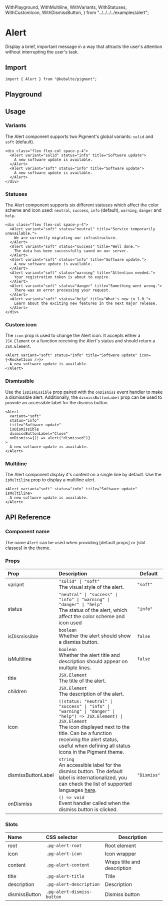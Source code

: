   WithPlayground,
  WithMultiline,
  WithVariants,
  WithStatuses,
  WithCustomIcon,
  WithDismissButton,
} from "../../../../examples/alert";

# Alert

Display a brief, important message in a way that attracts the user's attention without interrupting the user's task.

## Import

```tsx
import { Alert } from "@kobalte/pigment";
```

## Playground

<WithPlayground />

## Usage

### Variants

The Alert component supports two Pigment's global variants: `solid` and `soft` (default).

<Preview isCentered={false}>
  <WithVariants />
</Preview>

```tsx
<div class="flex flex-col space-y-4">
  <Alert variant="solid" status="info" title="Software update">
    A new software update is available.
  </Alert>
  <Alert variant="soft" status="info" title="Software update">
    A new software update is available.
  </Alert>
</div>
```

### Statuses

The Alert component supports six different statuses which affect the color scheme and icon used: `neutral`, `success`, `info` (default), `warning`, `danger` and `help`.

<Preview isCentered={false}>
  <WithStatuses />
</Preview>

```tsx
<div class="flex flex-col space-y-4">
  <Alert variant="soft" status="neutral" title="Service temporarily unavailable.">
    We are currently migrating our infrastructure.
  </Alert>
  <Alert variant="soft" status="success" title="Well done.">
    The data has been successfully saved on our server.
  </Alert>
  <Alert variant="soft" status="info" title="Software update.">
    A new software update is available.
  </Alert>
  <Alert variant="soft" status="warning" title="Attention needed.">
    Your registration token is about to expire.
  </Alert>
  <Alert variant="soft" status="danger" title="Something went wrong.">
    There was an error processing your request.
  </Alert>
  <Alert variant="soft" status="help" title="What's new in 1.0.">
    Learn about the exciting new features in the next major release.
  </Alert>
</div>
```

### Custom icon

The `icon` prop is used to change the Alert icon. It accepts either a `JSX.Element` or a function receiving the Alert's status and should return a `JSX.Element`.

<Preview isCentered={false}>
  <WithCustomIcon />
</Preview>

```tsx
<Alert variant="soft" status="info" title="Software update" icon={<RocketIcon />}>
  A new software update is available.
</Alert>
```

### Dismissible

Use the `isDismissible` prop paired with the `onDismiss` event handler to make a dismissible alert. Additionally, the `dismissButtonLabel` prop can be used to provide an accessible label for the dismiss button.

<Preview isCentered={false}>
  <WithDismissButton />
</Preview>

```tsx
<Alert
  variant="soft"
  status="info"
  title="Software update"
  isDismissible
  dismissButtonLabel="Close"
  onDismiss={() => alert("dismissed")}
>
  A new software update is available.
</Alert>
```

### Multiline

The Alert component display it's content on a single line by default. Use the `isMultiline` prop to display a multiline alert.

<Preview isCentered={false}>
  <WithMultiline />
</Preview>

```tsx
<Alert variant="soft" status="info" title="Software update" isMultiline>
  A new software update is available.
</Alert>
```

## API Reference

### Component name

The name `Alert` can be used when providing [default props] or [slot classes] in the theme.

### Props

| Prop               | Description                                                                                                                                                                                                                                                           | Default     |
| :----------------- | :-------------------------------------------------------------------------------------------------------------------------------------------------------------------------------------------------------------------------------------------------------------------- | ----------- |
| variant            | `"solid" \| "soft"` <br/> The visual style of the alert.                                                                                                                                                                                                              | `"soft"`    |
| status             | `"neutral" \| "success" \| "info" \| "warning" \| "danger" \| "help"` <br/> The status of the alert, which affect the color scheme and icon used                                                                                                                      | `"info"`    |
| isDismissible      | `boolean` <br/> Whether the alert should show a dismiss button.                                                                                                                                                                                                       | `false`     |
| isMultiline        | `boolean` <br/> Whether the alert title and description should appear on multiple lines.                                                                                                                                                                              | `false`     |
| title              | `JSX.Element` <br/> The title of the alert.                                                                                                                                                                                                                           |             |
| children           | `JSX.Element` <br/> The description of the alert.                                                                                                                                                                                                                     |             |
| icon               | `((status: "neutral" \| "success" \| "info" \| "warning" \| "danger" \| "help") => JSX.Element) \| JSX.Element` <br/> The icon displayed next to the title. Can be a function receiving the alert status, useful when defining all status icons in the Pigment theme. |             |
| dismissButtonLabel | `string` <br/> An accessible label for the dismiss button. The default label is internationalized, you can check the list of supported languages [here](https://github.com/kobaltedev/kobalte/blob/main/packages/core/src/i18n/common.intl.ts).                       | `"Dismiss"` |
| onDismiss          | `() => void` <br/> Event handler called when the dismiss button is clicked.                                                                                                                                                                                           |             |

### Slots

| Name          | CSS selector               | Description                 |
| :------------ | :------------------------- | --------------------------- |
| root          | `.pg-alert-root`           | Root element                |
| icon          | `.pg-alert-icon`           | Icon wrapper                |
| content       | `.pg-alert-content`        | Wraps title and description |
| title         | `.pg-alert-title`          | Title                       |
| description   | `.pg-alert-description`    | Description                 |
| dismissButton | `.pg-alert-dismiss-button` | Dismiss button              |
